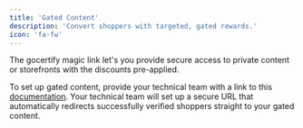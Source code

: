 ```yaml
---
title: 'Gated Content'
description: 'Convert shoppers with targeted, gated rewards.'
icon: 'fa-fw'
---
```


The gocertify magic link let's you provide secure access to private content or storefronts with the discounts pre-applied. 


To set up gated content, provide your technical team with a link to this [documentation](/section/buildRewardFlows/gatedContentTechDocumentation).
Your technical team will set up a secure URL that automatically redirects successfully verified shoppers straight to your gated content.